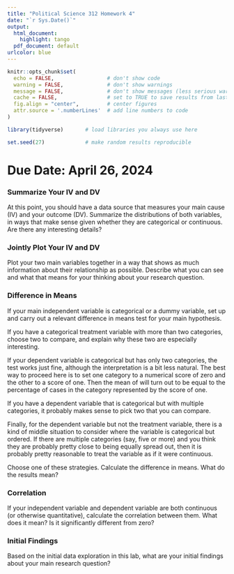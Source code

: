 ```yaml
---
title: "Political Science 312 Homework 4"
date: "`r Sys.Date()`"
output:
  html_document:
    highlight: tango
  pdf_document: default
urlcolor: blue
---
```


```r
knitr::opts_chunk$set(
  echo = FALSE,                 # don't show code
  warning = FALSE,              # don't show warnings
  message = FALSE,              # don't show messages (less serious warnings)
  cache = FALSE,                # set to TRUE to save results from last compilation
  fig.align = "center",         # center figures
  attr.source = '.numberLines'  # add line numbers to code
)

library(tidyverse)       # load libraries you always use here

set.seed(27)             # make random results reproducible
```

# Due Date: April 26, 2024

### Summarize Your IV and DV

At this point, you should have a data source that measures your main cause (IV) and your outcome (DV). Summarize the distributions of both variables, in ways that make sense given whether they are categorical or continuous. Are there any interesting details?

### Jointly Plot Your IV and DV

Plot your two main variables together in a way that shows as much information about their relationship as possible. Describe what you can see and what that means for your thinking about your research question.

### Difference in Means

If your main independent variable is categorical or a dummy variable, set up and carry out a relevant difference in means test for your main hypothesis. 

If you have a categorical treatment variable with more than two categories, choose two to compare, and explain why these two are especially interesting. 

If your dependent variable is categorical but has only two categories, the test works just fine, although the interpretation is a bit less natural. The best way to proceed here is to set one category to a numerical score of zero and the other to a score of one. Then the mean of will turn out to be equal to the percentage of cases in the category represented by the score of one.

If you have a dependent variable that is categorical but with multiple categories, it probably makes sense to pick two that you can compare.

Finally, for the dependent variable but not the treatment variable, there is a kind of middle situation to consider where the variable is categorical but ordered. If there are multiple categories (say, five or more) and you think they are probably pretty close to being equally spread out, then it is probably pretty reasonable to treat the variable as if it were continuous.

Choose one of these strategies. Calculate the difference in means. What do the results mean?

### Correlation

If your independent variable and dependent variable are both continuous (or otherwise quantitative), calculate the correlation between them. What does it mean? Is it significantly different from zero?

### Initial Findings

Based on the initial data exploration in this lab, what are your initial findings about your main research question?
